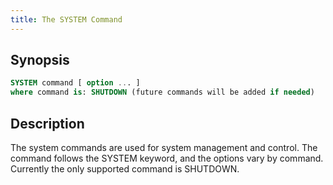 ```yaml
---
title: The SYSTEM Command
---
```


## Synopsis

```sql
SYSTEM command [ option ... ]
where command is: SHUTDOWN (future commands will be added if needed)
```

## Description


The system commands are used for system management and control. The command follows the SYSTEM
keyword, and the options vary by command. Currently the only supported command is SHUTDOWN.
